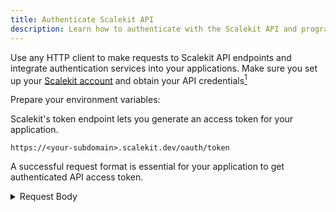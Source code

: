```yaml
---
title: Authenticate Scalekit API
description: Learn how to authenticate with the Scalekit API and programmatically interact with your Scalekit account
---
```




Use any HTTP client to make requests to Scalekit API endpoints and integrate authentication services into your applications. Make sure you set up your [Scalekit account](/docs/guides/extended/setup-scalekit) and obtain your API credentials[^1]


Prepare your environment variables:

<Env />

Scalekit's token endpoint lets you generate an access token for your application.

```url "/oauth/token" title="Token Endpoint" showLineNumbers=false
https://<your-subdomain>.scalekit.dev/oauth/token
```

A successful request format is essential for your application to get authenticated API access token.





<details>
<summary>Request Body</summary>






<details>


















## API Requirements

- **Content Type**: All requests must include a `Content-Type: application/json` header
- **Request Format**: Request bodies must contain valid JSON
- **Security**: The API is served over HTTPS with TLS v1.2+ to ensure data security
- **Error Handling**: For troubleshooting issues, refer to the [Error reference](/reference/errors)

## Where to Send API Requests

Scalekit provides two separate environments for development and production use:

```
https://{environment}.scalekit.dev  (Development)
https://{environment}.scalekit.com  (Production)
```

¸ Items created in one environment cannot be transferred to another environment. The Sandbox environment is ideal for testing your integration before moving to Production.

## How to Authenticate with the API

Scalekit uses OAuth 2.0 Client Credentials flow for secure API authentication. This section explains how to obtain and use access tokens.

### Step 1: Request an Access Token

Make a POST request to our token endpoint with your credentials:

```sh
# Replace {ENV_URL} with your environment URL
# Replace {client_id} and {client_secret} with your actual credentials
curl https://{ENV_URL}/oauth/token \
  -X POST \
  -H 'Content-Type: application/x-www-form-urlencoded' \
  -d 'client_id={client_id}' \
  -d 'client_secret={client_secret}' \
  -d 'grant_type=client_credentials'
```

### Step 2: Receive Your Access Token

If your credentials are valid, you'll receive a JSON response containing:

```json
{
  "access_token": "DCRD10-e7c5c8139165228a82e442445fe01c16",  // Your token to use in all API requests
  "token_type": "bearer",                                      // The type of token issued
  "expires_in": 1799                                           // Token validity in seconds (30 minutes)
}
```

### Step 3: Use the Access Token in API Requests

Include your access token in the Authorization header for all API requests:

```sh
# Replace {ENV_URL} with your environment URL
# Replace {access_token} with the token received in step 2
curl --request GET "https://{ENV_URL}/api/v1/organizations" \
  -H "Content-Type: application/json" \
  -H "Authorization: Bearer {access_token}"
```

## Common Error Scenarios

When using the API, you might encounter these common errors:

- **401 Unauthorized**: Your access token is invalid or expired. Request a new token.
- **400 Bad Request**: Your request format is incorrect. Check your JSON payload.
- **403 Forbidden**: Your account doesn't have permission for the requested action.
- **429 Too Many Requests**: You've exceeded the rate limit. Slow down your requests.

For a complete list of errors and their solutions, see the [Error reference](/reference/errors).


 Our SDKs handle API authentication, token refresh, and error management automatically. This makes integration simpler and reduces development time. For more information, see the [SDKs](/docs/sdks) section.

## Next Steps

After setting up authentication, you can:

- Explore the [API Reference](/reference) for detailed endpoint documentation
- Follow our [Quickstart Guide](/docs/quickstart) for common integration scenarios
- Join our [Developer Community](/manual/support) for support

----

[^1]: Client Credentials Flow is an OAuth 2.0 authentication method designed specifically for server-to-server communication.
